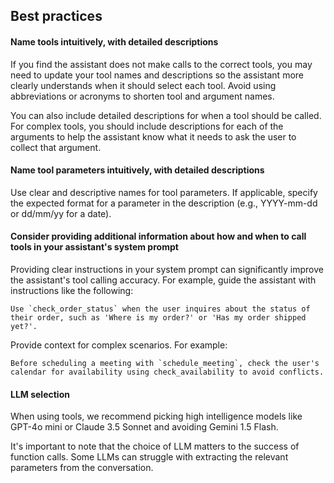 ## Best practices

<h4>Name tools intuitively, with detailed descriptions</h4>

If you find the assistant does not make calls to the correct tools, you may need to update your tool names and descriptions so the assistant more clearly understands when it should select each tool. Avoid using abbreviations or acronyms to shorten tool and argument names.

You can also include detailed descriptions for when a tool should be called. For complex tools, you should include descriptions for each of the arguments to help the assistant know what it needs to ask the user to collect that argument.

<h4>Name tool parameters intuitively, with detailed descriptions</h4>

Use clear and descriptive names for tool parameters. If applicable, specify the expected format for a parameter in the description (e.g., YYYY-mm-dd or dd/mm/yy for a date).

<h4>
  Consider providing additional information about how and when to call tools in your assistant's
  system prompt
</h4>

Providing clear instructions in your system prompt can significantly improve the assistant's tool calling accuracy. For example, guide the assistant with instructions like the following:

```plaintext
Use `check_order_status` when the user inquires about the status of their order, such as 'Where is my order?' or 'Has my order shipped yet?'.
```

Provide context for complex scenarios. For example:

```plaintext
Before scheduling a meeting with `schedule_meeting`, check the user's calendar for availability using check_availability to avoid conflicts.
```

<h4>LLM selection</h4>

<Warning>
  When using tools, we recommend picking high intelligence models like GPT-4o mini or Claude 3.5
  Sonnet and avoiding Gemini 1.5 Flash.
</Warning>

It's important to note that the choice of LLM matters to the success of function calls. Some LLMs can struggle with extracting the relevant parameters from the conversation.
